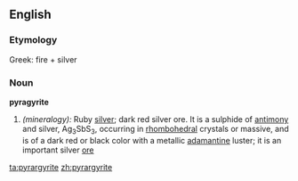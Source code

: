 ==English==
===Etymology===
Greek: fire + silver
===Noun===
'''pyragyrite'''
#''(mineralogy):'' Ruby [[silver]]; dark red silver ore. It is a sulphide of [[antimony]] and silver, Ag<sub>3</sub>SbS<sub>3</sub>, occurring in [[rhombohedral]] crystals or massive, and is of a dark red or black color with a metallic [[adamantine]] luster; it is an important silver [[ore]]

[[ta:pyrargyrite]]
[[zh:pyrargyrite]]